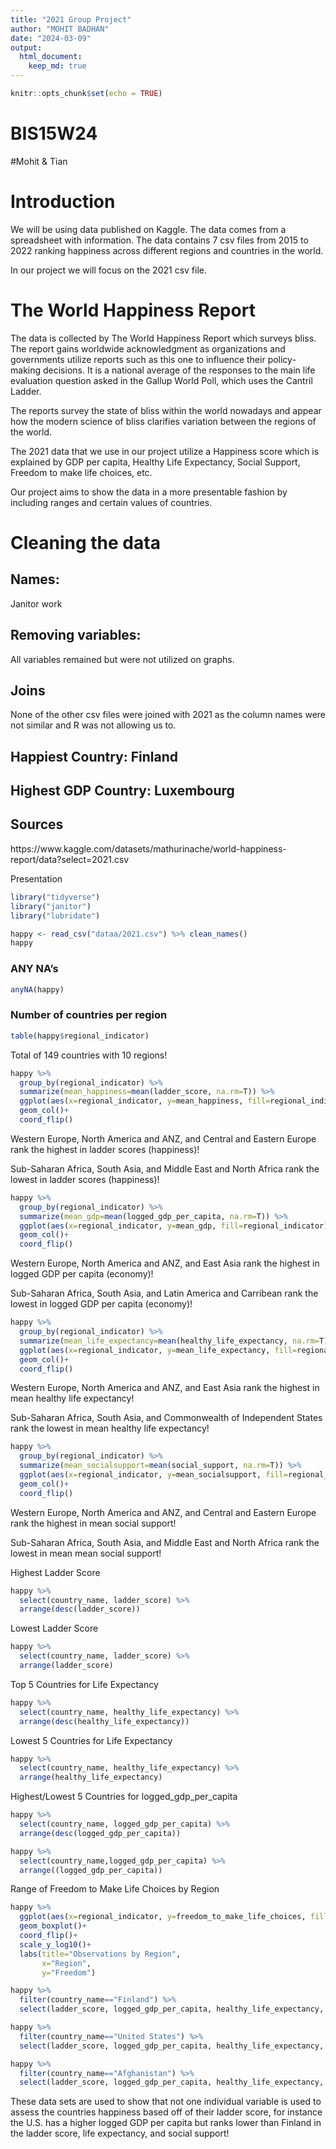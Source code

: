 ```yaml
---
title: "2021 Group Project"
author: "MOHIT BADHAN"
date: "2024-03-09"
output: 
  html_document: 
    keep_md: true
---
```


```r
knitr::opts_chunk$set(echo = TRUE)
```


# BIS15W24 

#Mohit & Tian


# Introduction

We will be using data published on Kaggle. The data comes from a spreadsheet with information. The data contains 7 csv files from 2015 to 2022 ranking happiness across different regions and countries in the world. 

In our project we will focus on the 2021 csv file.


# The World Happiness Report
The data is collected by The World Happiness Report which surveys bliss. The report gains worldwide acknowledgment as organizations and governments utilize reports such as this one to influence their policy-making decisions. It is a national average of the responses to the main life evaluation question asked in the Gallup World Poll, which uses the Cantril Ladder.


The reports survey the state of bliss within the world nowadays and appear how the modern science of bliss clarifies variation between the regions of the world. 


The 2021 data that we use in our project utilize a Happiness score which is explained by GDP per capita, Healthy Life Expectancy, Social Support, Freedom to make life choices, etc. 


Our project aims to show the data in a more presentable fashion by including ranges and certain values of countries. 


# Cleaning the data

## Names: 
Janitor work

## Removing variables: 
All variables remained but were not utilized on graphs.

## Joins 
None of the other csv files were joined with 2021 as the column names were not similar and R was not allowing us to. 

## Happiest Country: Finland

## Highest GDP Country: Luxembourg



## Sources

https://www.kaggle.com/datasets/mathurinache/world-happiness-report/data?select=2021.csv

Presentation

```r
library("tidyverse")
library("janitor")
library("lubridate")
```

```r
happy <- read_csv("dataa/2021.csv") %>% clean_names()
happy
```


### ANY NA's

```r
anyNA(happy)
```

### Number of countries per region

```r
table(happy$regional_indicator)
```
Total of 149 countries with 10 regions!


```r
happy %>%
  group_by(regional_indicator) %>%
  summarize(mean_happiness=mean(ladder_score, na.rm=T)) %>%
  ggplot(aes(x=regional_indicator, y=mean_happiness, fill=regional_indicator))+ 
  geom_col()+
  coord_flip()
```

Western Europe, North America and ANZ, and Central and Eastern Europe rank the highest in ladder scores (happiness)!

Sub-Saharan Africa, South Asia, and Middle East and North Africa rank the lowest in ladder scores (happiness)!

```r
happy %>%
  group_by(regional_indicator) %>%
  summarize(mean_gdp=mean(logged_gdp_per_capita, na.rm=T)) %>%
  ggplot(aes(x=regional_indicator, y=mean_gdp, fill=regional_indicator))+ 
  geom_col()+
  coord_flip()
```

Western Europe, North America and ANZ, and East Asia rank the highest in logged GDP per capita (economy)!

Sub-Saharan Africa, South Asia, and Latin America and Carribean rank the lowest in logged GDP per capita (economy)!

```r
happy %>%
  group_by(regional_indicator) %>%
  summarize(mean_life_expectancy=mean(healthy_life_expectancy, na.rm=T)) %>%
  ggplot(aes(x=regional_indicator, y=mean_life_expectancy, fill=regional_indicator))+ 
  geom_col()+
  coord_flip()
```

Western Europe, North America and ANZ, and East Asia rank the highest in mean healthy life expectancy!

Sub-Saharan Africa, South Asia, and Commonwealth of Independent States rank the lowest in mean healthy life expectancy!


```r
happy %>%
  group_by(regional_indicator) %>%
  summarize(mean_socialsupport=mean(social_support, na.rm=T)) %>%
  ggplot(aes(x=regional_indicator, y=mean_socialsupport, fill=regional_indicator))+ 
  geom_col()+
  coord_flip()
```

Western Europe, North America and ANZ, and Central and Eastern Europe rank the highest in mean social support!

Sub-Saharan Africa, South Asia, and Middle East and North Africa rank the lowest in mean  mean social support!

Highest Ladder Score 

```r
happy %>%
  select(country_name, ladder_score) %>%
  arrange(desc(ladder_score))
```

Lowest Ladder Score 

```r
happy %>%
  select(country_name, ladder_score) %>%
  arrange(ladder_score)
```

Top 5 Countries for Life Expectancy

```r
happy %>%
  select(country_name, healthy_life_expectancy) %>%
  arrange(desc(healthy_life_expectancy))
```

Lowest 5 Countries for Life Expectancy

```r
happy %>%
  select(country_name, healthy_life_expectancy) %>%
  arrange(healthy_life_expectancy)
```


Highest/Lowest 5 Countries for logged_gdp_per_capita

```r
happy %>%
  select(country_name, logged_gdp_per_capita) %>%
  arrange(desc(logged_gdp_per_capita))
```

```r
happy %>%
  select(country_name,logged_gdp_per_capita) %>%
  arrange((logged_gdp_per_capita))
```



Range of Freedom to Make Life Choices by Region

```r
happy %>% 
  ggplot(aes(x=regional_indicator, y=freedom_to_make_life_choices, fill=regional_indicator))+
  geom_boxplot()+
  coord_flip()+
  scale_y_log10()+
  labs(title="Observations by Region",
       x="Region",
       y="Freedom")
```

```r
happy %>%
  filter(country_name=="Finland") %>%
  select(ladder_score, logged_gdp_per_capita, healthy_life_expectancy, social_support)
```

```r
happy %>%
  filter(country_name=="United States") %>%
  select(ladder_score, logged_gdp_per_capita, healthy_life_expectancy, social_support) 
```



```r
happy %>%
  filter(country_name=="Afghanistan") %>%
  select(ladder_score, logged_gdp_per_capita, healthy_life_expectancy, social_support) 
```


These data sets are used to show that not one individual variable is used to assess the countries happiness based off of their ladder score, for instance the U.S. has a higher logged GDP per capita but ranks lower than Finland in the ladder score, life expectancy, and social support! 






